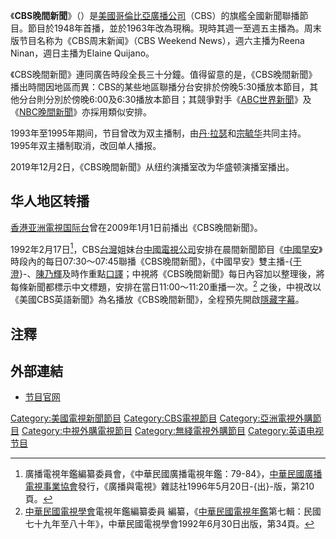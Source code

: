 {{In-progress_tvshow|六點半新聞報道}}
{{电视节目信息框
| 顏色       =
| 名稱       = CBS晚間新聞
| 原名       = CBS Evening News
| 圖片       = CBS Evening News logo 2019.png
| 圖說       = 
| 類型       = [[新聞|新聞]]
| 原創       = 唐·休伊特
| 發展       = 
| 導演       = 
| 主持       = {{tsl|en|Norah O'Donnell}}（周一至周五，2019年至今）<br/> Reena Ninan（周六，2016年至今）<br/>Elaine Quijano（周日，2016年至今）
| 演出       = 
| 配音       = 
| 旁白       = 
| 主題曲     = 
| 片頭曲     = 《CBS新闻主题曲》（由Trivers-Myers Music作曲）
| 片尾曲     = 与开头曲相同
| 作曲       = 
| 國家       = {{USA}}
| 地區       = 
| 語言       = [[英語|英語]]
| 季數       = 
| 系列數     = 
| 集數       = 
| 每集列表   = 
| 執行製片   = 
| 製片人     = [[CBS新闻|哥倫比亞廣播公司新聞部]]
| 監製   = 
| 副製片人   = 
| 共同製片人 = 
| 編審       = 
| 剪輯       = 
| 外景       = 
| 機位       = [[多镜头模式|多镜头]]
| 每集長     = 15分钟（1948–1963）<br>30分钟（含广告）（1963至今）
| 頻道       = 
| 電視網     = [[哥倫比亞廣播公司|哥倫比亞廣播公司]]
| 電視臺     = 
| 視頻制式   = [[480i|480i]]（[[SDTV|SDTV]]）<br/>[[1080i|1080i]]（[[HDTV|HDTV]]）
| 音頻制式   =
| 首播國家   = 
| 首播地區   = 
| 開始       = 1948年5月3日
| 結束       = 
| 晚於       = 
| 早於       = 
}}
《'''CBS晚間新聞'''》（{{lang-en|'''CBS Evening News'''}}）是[[美國|美國]][[哥倫比亞廣播公司|哥倫比亞廣播公司]]（CBS）的旗艦全國新聞聯播節目。節目於1948年首播，並於1963年改為現稱。現時其週一至週五主播為{{tsl|en|Norah O'Donnell}}。周末版节目名称为《CBS周末新闻》（CBS Weekend News），週六主播为Reena Ninan，週日主播为Elaine Quijano。

《CBS晚間新聞》連同廣告時段全長三十分鐘。值得留意的是，《CBS晚間新聞》播出時間因地區而異：CBS的某些地區聯播分台安排於傍晚5:30播放本節目，其他分台則分別於傍晚6:00及6:30播放本節目；其競爭對手《[[ABC世界新聞|ABC世界新聞]]》及《[[NBC晚間新聞|NBC晚間新聞]]》亦採用類似安排。

1993年至1995年期间，节目曾改为双主播制，由[[丹·拉瑟|丹·拉瑟]]和[[宗毓华|宗毓华]]共同主持。1995年双主播制取消，改回单人播报。

2019年12月2日，《CBS晚間新聞》从纽约演播室改为华盛顿演播室播出。

==华人地区转播==
[[香港|香港]][[亚洲電視国际台|亚洲電視国际台]]曾在2009年1月1日前播出《CBS晚間新聞》。

1992年2月17日<ref>廣播電視年鑑編纂委員會，《中華民國廣播電視年鑑：79-84》，[[中華民國廣播電視事業協會|中華民國廣播電視事業協會]]發行，《廣播與電視》雜誌社1996年5月20日-{出}-版，第210頁。</ref>，CBS[[台灣|台灣]]姐妹台[[中國電視公司|中國電視公司]]安排在晨間新聞節目《[[中國早安|中國早安]]》時段內的每日07:30～07:45聯播《CBS晚間新聞》，《中國早安》雙主播-{[[于澄|于澄]]}-、[[陳乃輝|陳乃輝]]及時作重點[[口譯|口譯]]；中視將《CBS晚間新聞》每日內容加以整理後，將每條新聞都標示中文標題，安排在當日11:00～11:20重播一次。<ref>[[中華民國電視學會|中華民國電視學會]]電視年鑑編纂委員 編纂，《[[中華民國電視年鑑|中華民國電視年鑑]]第七輯：民國七十九年至八十年》，中華民國電視學會1992年6月30日出版，第34頁。</ref> 之後，中視改以《美國CBS英語新聞》為名播放《CBS晚間新聞》，全程預先開啟[[隱藏字幕|隱藏字幕]]。

==注釋==
{{reflist}}

== 外部連結 ==
* [https://www.cbsnews.com/evening-news/ 节目官网]{{Wayback|url=https://www.cbsnews.com/evening-news/ |date=20191204044543 }}

{{美国晚间新闻节目}}

[[Category:美國電視新聞節目|Category:美國電視新聞節目]]
[[Category:CBS電視節目|Category:CBS電視節目]]
[[Category:亞洲電視外購節目|Category:亞洲電視外購節目]]
[[Category:中視外購電視節目|Category:中視外購電視節目]]
[[Category:無綫電視外購節目|Category:無綫電視外購節目]]
[[Category:英语电视节目|Category:英语电视节目]]
